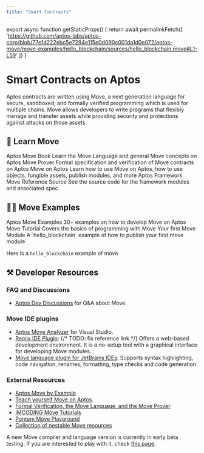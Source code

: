 ```yaml
---
title: "Smart Contracts"
---
```



export async function getStaticProps() {
  return await permalinkFetch([
    'https://github.com/aptos-labs/aptos-core/blob/77e1d222ebc5e7294e115e0d090c001da1d0e072/aptos-move/move-examples/hello_blockchain/sources/hello_blockchain.move#L1-L59'
  ])
}

# Smart Contracts on Aptos

Aptos contracts are written using Move, a next generation language for secure, sandboxed, and formally verified programming which is used for multiple chains. 
Move allows developers to write programs that flexibly manage and transfer assets while providing security and protections against attacks on those assets.

## 📖 Learn Move

<Cards>
  <Card href="smart-contracts/learn-move/book">
    <Card.Title>Aptos Move Book</Card.Title>
    <Card.Description>Learn the Move Language and general Move concepts on Aptos</Card.Description>
  </Card>
  <Card href="smart-contracts/learn-move/prover">
    <Card.Title>Move Prover</Card.Title>
    <Card.Description>Formal specification and verification of Move contracts on Aptos</Card.Description>
  </Card>
  <Card href="tutorials/first-move-module">
    <Card.Title>Move on Aptos</Card.Title>
    <Card.Description>Learn how to use Move on Aptos, how to use objects, fungible assets, publish modules, and more</Card.Description>
  </Card>
  <Card href="https://github.com/aptos-labs/aptos-core/tree/main/aptos-move/framework/aptos-framework/sources">
    <Card.Title linkType="external">Aptos Framework Move Reference Source</Card.Title>
    <Card.Description>See the source code for the framework modules and associated spec</Card.Description>
  </Card>
</Cards>

## 👨‍💻 Move Examples

<Cards>
  <Card href="https://github.com/aptos-labs/aptos-core/tree/main/aptos-move/move-examples">
    <Card.Title linkType="external">Aptos Move Examples</Card.Title>
    <Card.Description>30+ examples on how to develop Move on Aptos</Card.Description>
  </Card>
  <Card href="https://github.com/aptos-labs/aptos-core/tree/main/aptos-move/move-examples/move-tutorial">
    <Card.Title linkType="external">Move Tutorial</Card.Title>
    <Card.Description>Covers the basics of programming with Move</Card.Description>
  </Card>
  <Card href="tutorials/first-move-module">
    <Card.Title>Your first Move Module</Card.Title>
    <Card.Description>A `hello_blockchain` example of how to publish your first move module</Card.Description>
  </Card>
</Cards>

Here is a `hello_blockchain` example of move

<RemoteCodeblock 
  permalink="https://github.com/aptos-labs/aptos-core/blob/77e1d222ebc5e7294e115e0d090c001da1d0e072/aptos-move/move-examples/hello_blockchain/sources/hello_blockchain.move#L1-L59" 
/>

## ⚒️ Developer Resources

### FAQ and Discussions

- [Aptos Dev Discussions](https://github.com/aptos-labs/aptos-developer-discussions/discussions) for Q&A about Move.

### Move IDE plugins

- [Aptos Move Analyzer](https://marketplace.visualstudio.com/items?itemName=MoveBit.aptos-move-analyzer) for Visual Studio.
- [Remix IDE Plugin](../community/contributions/remix-ide-plugin.md): {/* TODO: fix reference link */} Offers a web-based development environment. It is a no-setup tool with a graphical interface for developing Move modules.
- [Move language plugin for JetBrains IDEs](https://plugins.jetbrains.com/plugin/14721-move-language): Supports syntax highlighting, code navigation, renames, formatting, type checks and code generation.

### External Resources

- [Aptos Move by Example](https://move-developers-dao.gitbook.io/aptos-move-by-example)
- [Teach yourself Move on Aptos](https://github.com/econia-labs/teach-yourself-move).
- [Formal Verification, the Move Language, and the Move Prover](https://www.certik.com/resources/blog/2wSOZ3mC55AB6CYol6Q2rP-formal-verification-the-move-language-and-the-move-prover)
- [IMCODING Move Tutorials](https://www.imcoding.online/tutorials?tag=Aptos)
- [Pontem Move Playground](https://playground.pontem.network/)
- [Collection of nestable Move resources](https://github.com/taoheorg/taohe)

A new Move compiler and language version is currently in early beta testing. If you are interested to play with it, check [this page](smart-contracts/compiler_v2.mdx).
